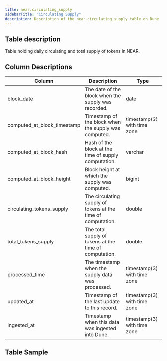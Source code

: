 ```yaml
---
title: near.circulating_supply
sidebarTitle: "Circulating Supply"
description: Description of the near.circulating_supply table on Dune
---
```


## Table description

Table holding daily circulating and total supply of tokens in NEAR.

## Column Descriptions

| Column                         | Description                                                      | Type                              |
| ------------------------------ | ---------------------------------------------------------------- | --------------------------------- |
| block_date                     | The date of the block when the supply was recorded.              | date                              |
| computed_at_block_timestamp     | Timestamp of the block when the supply was computed.             | timestamp(3) with time zone       |
| computed_at_block_hash          | Hash of the block at the time of supply computation.             | varchar                           |
| computed_at_block_height        | Block height at which the supply was computed.                   | bigint                            |
| circulating_tokens_supply       | The circulating supply of tokens at the time of computation.     | double                            |
| total_tokens_supply             | The total supply of tokens at the time of computation.           | double                            |
| processed_time                  | The timestamp when the supply data was processed.                | timestamp(3) with time zone       |
| updated_at                      | Timestamp of the last update to this record.                     | timestamp(3) with time zone       |
| ingested_at                     | Timestamp when this data was ingested into Dune.                 | timestamp(3) with time zone       |



## Table Sample


<TableSample tableSchema="near" tableName="circulating_supply" />
